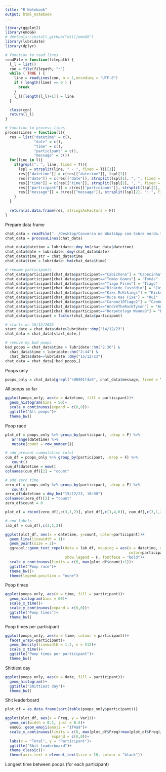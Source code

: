 ---
title: "R Notebook"
output: html_notebook
---



```{r}
library(ggplot2)
library(emoGG)
# devtools::install_github("dill/emoGG")
library(lubridate)
library(dplyr)
```



```{r}
# function to read lines
readFile = function(filepath) {
  l_l = list()
  con = file(filepath, "r")
  while ( TRUE ) {
    line = readLines(con, n = 1,encoding = "UTF-8")
    if ( length(line) == 0 ) {
      break
    }
    l_l[[length(l_l)+1]] = line
  }

  close(con)
  return(l_l)
}

# function to process lines
processLines = function(l){
  res = list("datetime" = c(),
             "date" = c(),
             "time" = c(),
             "participant" = c(),
             "message" = c())
  for(line in l){
    if(grepl(": ", line, fixed = T)){
      lspl = strsplit(line, " - ", fixed = T)[[1]]
      res[["datetime"]] = c(res[["datetime"]], lspl[1])
      res[["date"]] = c(res[["date"]], strsplit(lspl[1], ", ", fixed = T)[[1]][1])
      res[["time"]] = c(res[["time"]], strsplit(lspl[1], ", ", fixed = T)[[1]][2])
      res[["participant"]] = c(res[["participant"]], strsplit(lspl[2], ": ", fixed = T)[[1]][1])
      res[["message"]] = c(res[["message"]], strsplit(lspl[2], ": ", fixed = T)[[1]][2])
    }
  }
  
  return(as.data.frame(res, stringsAsFactors = F))
}
```

Prepare data frame

```{r}
chat_data = readFile("../Desktop/Conversa no WhatsApp com Sobre merda.txt")
chat_data = processLines(chat_data)

chat_data$datetime = lubridate::dmy_hm(chat_data$datetime)
chat_data$date = lubridate::dmy(chat_data$date)
chat_data$time_str = chat_data$time
chat_data$time = lubridate::hm(chat_data$time)

# rename participants
chat_data$participant[chat_data$participant=="Cabichona"] = "Cabecinha"
chat_data$participant[chat_data$participant=="Tomás Gomes"] = "Tomás"
chat_data$participant[chat_data$participant=="Tiago Pires"] = "Tiago"
chat_data$participant[chat_data$participant=="Ricardo Custódio"] = "Custódio"
chat_data$participant[chat_data$participant=="Kiks McKikings"] = "Kicks"
chat_data$participant[chat_data$participant=="Ruca mas Fixe"] = "Rui"
chat_data$participant[chat_data$participant=="Canonz10Tiago2"] = "Canónico"
chat_data$participant[chat_data$participant=="AndréTheRockTyson"] = "André"
chat_data$participant[chat_data$participant=="Herpetologo WannaB"] = "Escudeiro"
chat_data$participant = factor(chat_data$participant)

# starts on 15/12/2023
start_date = chat_data$date>lubridate::dmy("14/12/23")
chat_data = chat_data[start_date,]

# remove my bad poops
bad_poops = chat_data$time > lubridate::hm("2:36") & 
  chat_data$time < lubridate::hm("2:44") & 
  chat_data$date==lubridate::dmy("15/12/23")
chat_data = chat_data[!bad_poops,]
```

Poops only

```{r}
poops_only = chat_data[grepl("\U0001f4a9", chat_data$message, fixed = T),]
```

All poops so far

```{r}
ggplot(poops_only, aes(x = datetime, fill = participant))+
  geom_histogram(bins = 50)+
  scale_y_continuous(expand = c(0,0))+
  ggtitle("All poops")+
  theme_bw()
```

Poop race

```{r}
plot_df = poops_only %>% group_by(participant, .drop = F) %>% 
   arrange(datetime) %>% 
   mutate(count = row_number())

# add present cummulative total
cum_df = poops_only %>% group_by(participant, .drop = F) %>% 
   count()
cum_df$datetime = now()
colnames(cum_df)[2] = "count"

# add zero time
zero_df = poops_only %>% group_by(participant, .drop = F) %>% 
   count()
zero_df$datetime = dmy_hm("15/12/23, 10:00")
colnames(zero_df)[2] = "count"
zero_df$count = 0

plot_df = rbind(zero_df[,c(3,1,2)], plot_df[,c(1,4,6)], cum_df[,c(3,1,2)])

# end labels
lab_df = cum_df[,c(3,1,2)]

ggplot(plot_df, aes(x = datetime, y=count, color=participant))+
  geom_line(linewidth = 1)+
  geom_point(size = 2)+
  ggrepel::geom_text_repel(data = lab_df, mapping = aes(x = datetime, y=count, 
                                                        color=participant, label = participant), 
                           show.legend = F, fontface = "bold")+
  scale_y_continuous(limits = c(0, max(plot_df$count)+1))+
  ggtitle("Poop race")+
  theme_bw()+
  theme(legend.position = "none")

```

Poop times

```{r}
ggplot(poops_only, aes(x = time, fill = participant))+
  geom_histogram(bins = 60)+
  scale_x_time()+
  scale_y_continuous(expand = c(0,0))+
  ggtitle("Poop times")+
  theme_bw()
```

Poop times per participant

```{r}
ggplot(poops_only, aes(x = time, colour = participant))+
  facet_wrap(~participant)+
  geom_density(linewidth = 1.2, n = 512)+
  scale_x_time()+
  ggtitle("Poop times per participant")+
  theme_bw()
```

Shittiest day

```{r}
ggplot(poops_only, aes(x = date, fill = participant))+
  geom_histogram()+
  ggtitle("Shittiest day")+
  theme_bw()
```

Shit leaderboard

```{r}
plot_df = as.data.frame(sort(table(poops_only$participant)))

ggplot(plot_df, aes(x = Freq, y = Var1))+
  geom_col(width = 0.1, just = 0.5)+
  emoGG::geom_emoji(emoji = "1f4a9")+
  scale_x_continuous(limits = c(0, max(plot_df$Freq)+max(plot_df$Freq)/10), 
                     expand = c(0,0))+
  labs(x = "Total", y = "Participant")+
  ggtitle("Shit leaderboard")+
  theme_classic()+
  theme(axis.text = element_text(size = 10, colour = "black"))
```

Longest time between poops (for each participant)

```{r}

```


